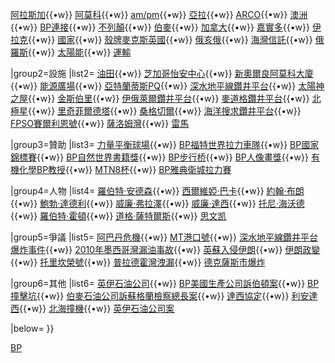 {{Navbox
|name=BP
|title=[[BP]]
|state = {{{state<includeonly>|collapsed</includeonly>}}}
|groupstyle=line-height:1.1em; text-align:center;

|group1=子公司
|list1={{nowrap begin}}
[[BP航空|航空]]{{•w}}
[[阿拉斯加管道服務公司|阿拉斯加]]{{•w}}
[[阿莫科石油公司|阿莫科]]{{•w}}
[[am/pm]]{{•w}}
[[亞拉AG|亞拉]]{{•w}}
[[大西洋里奇菲爾德公司|ARCO]]{{•w}}
[[聯邦石油煉制公司|澳洲]]{{•w}}
[[BP連接]]{{•w}}
[[不列顛石油公司|不列顛]]{{•w}}
[[伯麥石油公司|伯麥]]{{•w}}
[[BP加拿大|加拿大]]{{•w}}
[[嘉實多]]{{•w}}
[[伊拉克石油公司|伊拉克]]{{•w}}
[[國家苯公司|國家]]{{•w}}
[[殼牌麥克斯英國石油公司|殼牌麥克斯英國]]{{•w}}
[[俄亥俄標準石油公司|俄亥俄]]{{•w}}
[[英國石油海灣信託|海灣信託]]{{•w}}
[[TNK-BP|俄羅斯]]{{•w}}
[[BP太陽能|太陽能]]{{•w}}
[[BP運輸|運輸]]
{{nowrap end}}

|group2=設施
|list2={{nowrap begin}}
[[BP運作的油田|油田]]{{•w}}
[[芝加哥怡安中心]]{{•w}}
[[新奧爾良阿莫科大廈]]{{•w}}
[[能源廣場]]{{•w}}
[[亞特蘭蒂斯PQ]]{{•w}}
[[深水地平線鑽井平台]]{{•w}}
[[太陽神之屋]]{{•w}}
[[金斯伯里油庫|金斯伯里]]{{•w}}
[[伊俄萊爾鑽井平台]]{{•w}}
[[麥道格鑽井平台]]{{•w}}
[[北極星島|北極星]]{{•w}}
[[里奇菲爾德塔]]{{•w}}
[[桑格切爾碼頭|桑格切爾]]{{•w}}
[[海洋搜求鑽井平台]]{{•w}}
[[FPSO賽爾利恩號]]{{•w}}
[[薩洛姆灣碼頭|薩洛姆灣]]{{•w}}
[[雷馬PDQ鑽井平台|雷馬]]
{{nowrap end}}

|group3=贊助
|list3={{nowrap begin}}
[[力量平衡球場]]{{•w}}
[[福特世界拉力車隊|BP福特世界拉力車隊]]{{•w}}
[[BP國家錦標賽]]{{•w}}
[[自然世界書籍獎|BP自然世界書籍獎]]{{•w}}
[[BP步行桥]]{{•w}}
[[BP人像畫獎]]{{•w}}
[[有機化學BP教授]]{{•w}}
[[MTN8杯]]{{•w}}
[[雅典衛城拉力賽|BP雅典衛城拉力賽]]
{{nowrap end}}

|group4=人物
|list4={{nowrap begin}}
[[羅伯特·奧維爾·安德森|羅伯特·安德森]]{{•w}}
[[西爾維婭·巴卡]]{{•w}}
[[約翰·布朗，馬丁利布朗男爵|約翰·布朗]]{{•w}}
[[鮑勃·達德利]]{{•w}}
[[威廉·弗拉澤，第一代斯特拉撒蒙德男爵|威廉·弗拉澤]]{{•w}}
[[威廉·諾克斯·達西|威廉·達西]]{{•w}}
[[托尼·海沃德]]{{•w}}
[[羅伯特·霍頓]]{{•w}}
[[道格·薩特爾斯]]{{•w}}
[[思文凯]]
{{nowrap end}}

|group5=爭議
|list5={{nowrap begin}}
[[阿巴丹危機]]{{•w}}
[[MT港口號]]{{•w}}
[[深水地平線鑽井平台爆炸事件]]{{•w}}
[[2010年墨西哥灣漏油事故]]{{•w}}
[[英蘇入侵伊朗]]{{•w}}
[[1953年伊朗政變|伊朗政變]]{{•w}}
[[托里坎榮號]]{{•w}}
[[普拉德霍灣石油洩漏事件|普拉德霍灣洩漏]]{{•w}}
[[德克薩斯市煉油廠爆炸事件|德克薩斯市爆炸]]
{{nowrap end}}

|group6=其他
|list6={{nowrap begin}}
[[英伊石油公司]]{{•w}}
[[BP美國生產公司訴伯頓案]]{{•w}}
[[BP撞擊坑]]{{•w}}
[[伯麥石油公司訴蘇格蘭檢察總長案]]{{•w}}
[[達西協定]]{{•w}}
[[利安達西]]{{•w}}
[[2009年4月北海直升機撞擊事件|北海撞機]]{{•w}}
[[英伊石油公司案]]
{{nowrap end}}

|below={{company template tagline|icon=profit|revenue=$2461億美元|revenue_year=2009|staff=92,000|staff_year=2009|stock_symbol=[[London Stock Exchange|LSE]]: [http://www.londonstockexchange.com/exchange/prices-and-news/stocks/prices-search/stock-prices-search.html?nameCode=BP BP]|website=[http://www.bp.com BP.com]}}
}}<noinclude>
{{collapsible option}}
[[Category:英國公司模板|{{PAGENAME}}]]
[[Category:BP|BP]]
</noinclude>